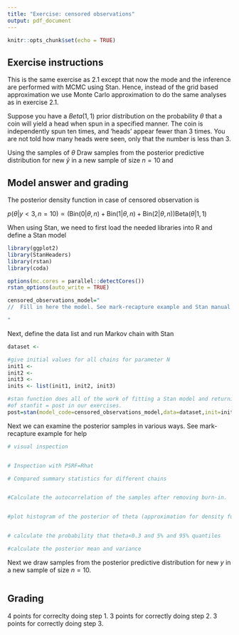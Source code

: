 ```yaml
---
title: "Exercise: censored observations"
output: pdf_document
---
```


```r
knitr::opts_chunk$set(echo = TRUE)
```

## Exercise instructions

This is the same exercise as 2.1 except that now the mode and the inference are performed with MCMC using Stan. Hence, instead of the grid based approximation we use Monte Carlo approximation to do the same analyses as in exercise 2.1.

Suppose you have a $Beta(1,1)$ prior distribution on the probability $\theta$ 
that a coin will yield a head when spun in a specified manner. The coin is 
independently spun ten times, and 'heads' appear fewer than 3 times. 
You are not told how many heads were seen, only that the number is 
less than 3. 

\begin{itemize}
\item[1)] Implement the model with Stan and sample from the posterior of $\theta$.
\begin{itemize}
\item[a)] Check for convergence visually and by calculating the PSRF statistics.
\item[a)] Calculate the autocorrelation of the samples.
\end{itemize}
\item[2)] Using the samples of $\theta$ 
\begin{itemize}
\item[a)] draw the posterior density function of $\theta$ and 
\item[b)] calculate the posterior probability that $\theta<0.3$ and the 5\% and the 95\% quantiles.
\item[c)] calculate the posterior mean and variance of $\theta$.
\end{itemize}
\item[3)] Draw samples from the posterior predictive distribution for new $\tilde{y}$ in a new sample of size $n=10$ and 
\begin{itemize}
\item[a)] draw histogram of samples from the posterior predictive distribution for $\tilde{y}$
\item[a)] Calculate the posterior predictive mean and variance of $\tilde{y}$
\end{itemize}

## Model answer and grading

The posterior density function in case of censored observation is 

$p(\theta|y<3,n=10) \propto \left(\text{Bin}(0|\theta,n)+\text{Bin}(1|\theta,n)+\text{Bin}(2|\theta,n)\right)\text{Beta}(\theta|1,1)$

When using Stan, we need to first load the needed libraries into R and define a Stan model

```r
library(ggplot2)
library(StanHeaders)
library(rstan)
library(coda)

options(mc.cores = parallel::detectCores())
rstan_options(auto_write = TRUE)

censored_observations_model="
//  Fill in here the model. See mark-recapture example and Stan manual for help

"
```

Next, define the data list and run Markov chain with Stan

```r
dataset <- 

#give initial values for all chains for parameter N
init1 <- 
init2 <- 
init3 <- 
inits <- list(init1, init2, init3) 

#stan function does all of the work of fitting a Stan model and returning the results as an instance 
#of stanfit = post in our exercises.
post=stan(model_code=censored_observations_model,data=dataset,init=inits,warmup=500,iter=2000,chains=3,thin=1)
```


Next we can examine the posterior samples in various ways. See mark-recapture example for help

```r
# visual inspection 


# Inspection with PSRF=Rhat

# Compared summary statistics for different chains


#Calculate the autocorrelation of the samples after removing burn-in.  Is autocorrelation a problem here?


#plot histogram of the posterior of theta (approximation for density function)


# calculate the probability that theta<0.3 and 5% and 95% quantiles

#calculate the posterior mean and variance

```

Next we draw samples from the posterior predictive distribution for new $y$ in a new sample of size $n=10$.

```r

```




## Grading

4 points for correclty doing step 1. 3 points for correctly doing step 2. 3 points for correctly doing step 3. 